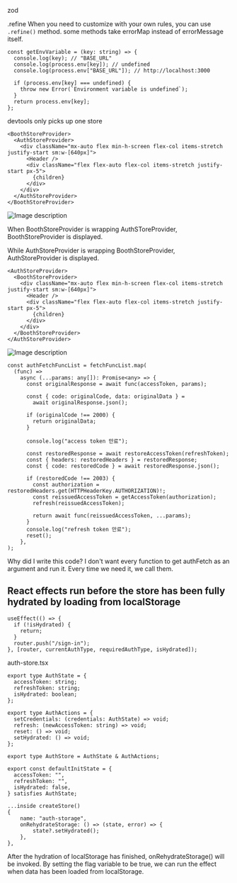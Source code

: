 zod

.refine
When you need to customize with your own rules, you can use `.refine()` method.
some methods take errorMap instead of errorMessage itself.

```tsx
const getEnvVariable = (key: string) => {
  console.log(key); // "BASE_URL"
  console.log(process.env[key]); // undefined
  console.log(process.env["BASE_URL"]); // http://localhost:3000

  if (process.env[key] === undefined) {
    throw new Error(`Environment variable is undefined`);
  }
  return process.env[key];
};
```

devtools only picks up one store

```tsx
<BoothStoreProvider>
  <AuthStoreProvider>
    <div className="mx-auto flex min-h-screen flex-col items-stretch justify-start sm:w-[640px]">
      <Header />
      <div className="flex flex-auto flex-col items-stretch justify-start px-5">
        {children}
      </div>
    </div>
  </AuthStoreProvider>
</BoothStoreProvider>
```

![Image description](https://dev-to-uploads.s3.amazonaws.com/uploads/articles/rh5jb0vn340c4bkzwtc9.png)

When BoothStoreProvider is wrapping AuthSToreProvider, BoothStoreProvider is displayed.

While AuthStoreProvider is wrapping BoothStoreProvider,
AuthStoreProvider is displayed.

```tsx
<AuthStoreProvider>
  <BoothStoreProvider>
    <div className="mx-auto flex min-h-screen flex-col items-stretch justify-start sm:w-[640px]">
      <Header />
      <div className="flex flex-auto flex-col items-stretch justify-start px-5">
        {children}
      </div>
    </div>
  </BoothStoreProvider>
</AuthStoreProvider>
```

![Image description](https://dev-to-uploads.s3.amazonaws.com/uploads/articles/3o1kixe3k6sjpfadgmvx.png)

```tsx
const authFetchFuncList = fetchFuncList.map(
  (func) =>
    async (...params: any[]): Promise<any> => {
      const originalResponse = await func(accessToken, params);

      const { code: originalCode, data: originalData } =
        await originalResponse.json();

      if (originalCode !== 2000) {
        return originalData;
      }

      console.log("access token 만료");

      const restoredResponse = await restoreAccessToken(refreshToken);
      const { headers: restoredHeaders } = restoredResponse;
      const { code: restoredCode } = await restoredResponse.json();

      if (restoredCode !== 2003) {
        const authorization = restoredHeaders.get(HTTPHeaderKey.AUTHORIZATION)!;
        const reissuedAccessToken = getAccessToken(authorization);
        refresh(reissuedAccessToken);

        return await func(reissuedAccessToken, ...params);
      }
      console.log("refresh token 만료");
      reset();
    },
);
```

Why did I write this code?
I don't want every function to get authFetch as an argument and run it. Every time we need it, we call them.

## React effects run before the store has been fully hydrated by loading from localStorage

```tsx
useEffect(() => {
  if (!isHydrated) {
    return;
  }
  router.push("/sign-in");
}, [router, currentAuthType, requiredAuthType, isHydrated]);
```

auth-store.tsx

```tsx
export type AuthState = {
  accessToken: string;
  refreshToken: string;
  isHydrated: boolean;
};

export type AuthActions = {
  setCredentials: (credentials: AuthState) => void;
  refresh: (newAccessToken: string) => void;
  reset: () => void;
  setHydrated: () => void;
};

export type AuthStore = AuthState & AuthActions;

export const defaultInitState = {
  accessToken: "",
  refreshToken: "",
  isHydrated: false,
} satisfies AuthState;

...inside createStore()
{
    name: "auth-storage",
    onRehydrateStorage: () => (state, error) => {
        state?.setHydrated();
    },
},
```

After the hydration of localStorage has finished, onRehydrateStorage() will be invoked. By setting the flag variable to be true, we can run the effect when data has been loaded from localStorage.
